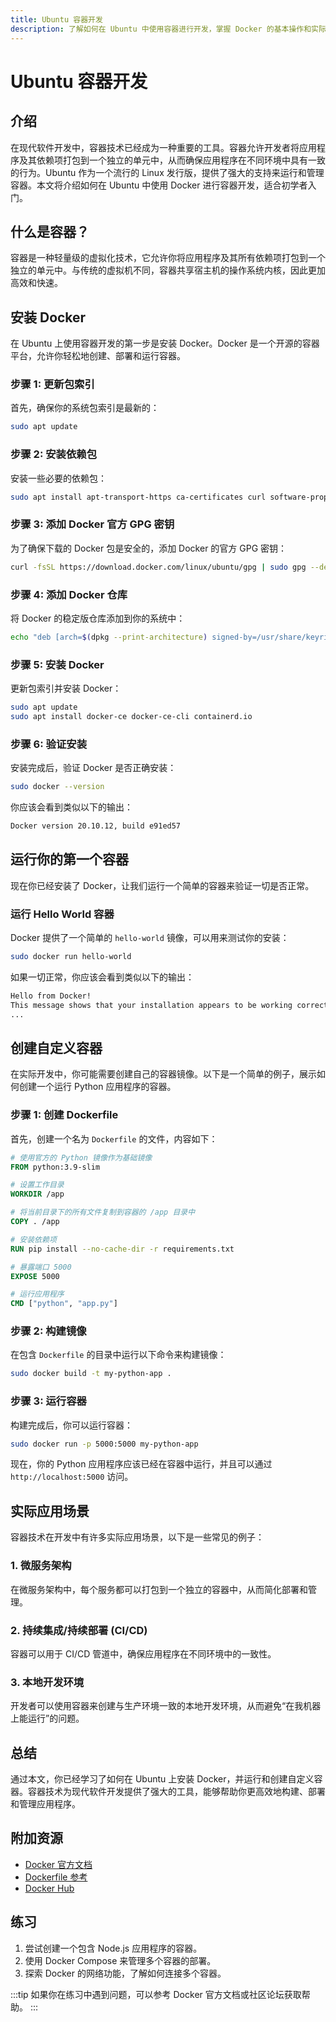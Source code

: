 ```yaml
---
title: Ubuntu 容器开发
description: 了解如何在 Ubuntu 中使用容器进行开发，掌握 Docker 的基本操作和实际应用场景。
---
```


# Ubuntu 容器开发

## 介绍

在现代软件开发中，容器技术已经成为一种重要的工具。容器允许开发者将应用程序及其依赖项打包到一个独立的单元中，从而确保应用程序在不同环境中具有一致的行为。Ubuntu 作为一个流行的 Linux 发行版，提供了强大的支持来运行和管理容器。本文将介绍如何在 Ubuntu 中使用 Docker 进行容器开发，适合初学者入门。

## 什么是容器？

容器是一种轻量级的虚拟化技术，它允许你将应用程序及其所有依赖项打包到一个独立的单元中。与传统的虚拟机不同，容器共享宿主机的操作系统内核，因此更加高效和快速。

## 安装 Docker

在 Ubuntu 上使用容器开发的第一步是安装 Docker。Docker 是一个开源的容器平台，允许你轻松地创建、部署和运行容器。

### 步骤 1: 更新包索引

首先，确保你的系统包索引是最新的：

```bash
sudo apt update
```

### 步骤 2: 安装依赖包

安装一些必要的依赖包：

```bash
sudo apt install apt-transport-https ca-certificates curl software-properties-common
```

### 步骤 3: 添加 Docker 官方 GPG 密钥

为了确保下载的 Docker 包是安全的，添加 Docker 的官方 GPG 密钥：

```bash
curl -fsSL https://download.docker.com/linux/ubuntu/gpg | sudo gpg --dearmor -o /usr/share/keyrings/docker-archive-keyring.gpg
```

### 步骤 4: 添加 Docker 仓库

将 Docker 的稳定版仓库添加到你的系统中：

```bash
echo "deb [arch=$(dpkg --print-architecture) signed-by=/usr/share/keyrings/docker-archive-keyring.gpg] https://download.docker.com/linux/ubuntu $(lsb_release -cs) stable" | sudo tee /etc/apt/sources.list.d/docker.list > /dev/null
```

### 步骤 5: 安装 Docker

更新包索引并安装 Docker：

```bash
sudo apt update
sudo apt install docker-ce docker-ce-cli containerd.io
```

### 步骤 6: 验证安装

安装完成后，验证 Docker 是否正确安装：

```bash
sudo docker --version
```

你应该会看到类似以下的输出：

```bash
Docker version 20.10.12, build e91ed57
```

## 运行你的第一个容器

现在你已经安装了 Docker，让我们运行一个简单的容器来验证一切是否正常。

### 运行 Hello World 容器

Docker 提供了一个简单的 `hello-world` 镜像，可以用来测试你的安装：

```bash
sudo docker run hello-world
```

如果一切正常，你应该会看到类似以下的输出：

```bash
Hello from Docker!
This message shows that your installation appears to be working correctly.
...
```

## 创建自定义容器

在实际开发中，你可能需要创建自己的容器镜像。以下是一个简单的例子，展示如何创建一个运行 Python 应用程序的容器。

### 步骤 1: 创建 Dockerfile

首先，创建一个名为 `Dockerfile` 的文件，内容如下：

```dockerfile
# 使用官方的 Python 镜像作为基础镜像
FROM python:3.9-slim

# 设置工作目录
WORKDIR /app

# 将当前目录下的所有文件复制到容器的 /app 目录中
COPY . /app

# 安装依赖项
RUN pip install --no-cache-dir -r requirements.txt

# 暴露端口 5000
EXPOSE 5000

# 运行应用程序
CMD ["python", "app.py"]
```

### 步骤 2: 构建镜像

在包含 `Dockerfile` 的目录中运行以下命令来构建镜像：

```bash
sudo docker build -t my-python-app .
```

### 步骤 3: 运行容器

构建完成后，你可以运行容器：

```bash
sudo docker run -p 5000:5000 my-python-app
```

现在，你的 Python 应用程序应该已经在容器中运行，并且可以通过 `http://localhost:5000` 访问。

## 实际应用场景

容器技术在开发中有许多实际应用场景，以下是一些常见的例子：

### 1. 微服务架构

在微服务架构中，每个服务都可以打包到一个独立的容器中，从而简化部署和管理。

### 2. 持续集成/持续部署 (CI/CD)

容器可以用于 CI/CD 管道中，确保应用程序在不同环境中的一致性。

### 3. 本地开发环境

开发者可以使用容器来创建与生产环境一致的本地开发环境，从而避免“在我机器上能运行”的问题。

## 总结

通过本文，你已经学习了如何在 Ubuntu 上安装 Docker，并运行和创建自定义容器。容器技术为现代软件开发提供了强大的工具，能够帮助你更高效地构建、部署和管理应用程序。

## 附加资源

- [Docker 官方文档](https://docs.docker.com/)
- [Dockerfile 参考](https://docs.docker.com/engine/reference/builder/)
- [Docker Hub](https://hub.docker.com/)

## 练习

1. 尝试创建一个包含 Node.js 应用程序的容器。
2. 使用 Docker Compose 来管理多个容器的部署。
3. 探索 Docker 的网络功能，了解如何连接多个容器。

:::tip
如果你在练习中遇到问题，可以参考 Docker 官方文档或社区论坛获取帮助。
:::